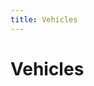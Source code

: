 ```yaml
---
title: Vehicles
---
```



# Vehicles

<DeviceGrid>
  <DeviceCard
    brand=""
    description="evNotify"
    thumbnail="/img/devices/vehicle/evnotify.jpg"
    capabilities={[]}
    requirements={[]}
    href="/docs/devices-next/vehicles/evnotify"
    group="Generic support"
    type="vehicle"
    name="evnotify"
  />
  <DeviceCard
    brand=""
    description="Generic vehicle (without API)"
    thumbnail="/img/devices/vehicle/generic-vehicle-without-api.jpg"
    capabilities={[]}
    requirements={[]}
    href="/docs/devices-next/vehicles/generic-vehicle-without-api"
    group="Generic support"
    type="vehicle"
    name="generic-vehicle-without-api"
  />
  <DeviceCard
    brand=""
    description="ioBroker.bmw"
    thumbnail="/img/devices/vehicle/iobrokerbmw.jpg"
    capabilities={[]}
    requirements={[]}
    href="/docs/devices-next/vehicles/iobrokerbmw"
    group="Generic support"
    type="vehicle"
    name="iobrokerbmw"
  />
  <DeviceCard
    brand=""
    description="ISO15118"
    thumbnail="/img/devices/vehicle/iso15118.jpg"
    capabilities={["iso151182"]}
    requirements={[]}
    href="/docs/devices-next/vehicles/iso15118"
    group="Generic support"
    type="vehicle"
    name="iso15118"
  />
  <DeviceCard
    brand=""
    description="mg2mqtt"
    thumbnail="/img/devices/vehicle/mg2mqtt.jpg"
    capabilities={[]}
    requirements={[]}
    href="/docs/devices-next/vehicles/mg2mqtt"
    group="Generic support"
    type="vehicle"
    name="mg2mqtt"
  />
  <DeviceCard
    brand=""
    description="mz2mqtt"
    thumbnail="/img/devices/vehicle/mz2mqtt.jpg"
    capabilities={[]}
    requirements={[]}
    href="/docs/devices-next/vehicles/mz2mqtt"
    group="Generic support"
    type="vehicle"
    name="mz2mqtt"
  />
  <DeviceCard
    brand=""
    description="Open Vehicle Monitoring System"
    thumbnail="/img/devices/vehicle/open-vehicle-monitoring-system.jpg"
    capabilities={[]}
    requirements={[]}
    href="/docs/devices-next/vehicles/open-vehicle-monitoring-system"
    group="Generic support"
    type="vehicle"
    name="open-vehicle-monitoring-system"
  />
  <DeviceCard
    brand=""
    description="PSA Car Controller"
    thumbnail="/img/devices/vehicle/psa-car-controller.jpg"
    capabilities={[]}
    requirements={[]}
    href="/docs/devices-next/vehicles/psa-car-controller"
    group="Generic support"
    type="vehicle"
    name="psa-car-controller"
  />
  <DeviceCard
    brand=""
    description="Tesla BLE"
    thumbnail="/img/devices/vehicle/tesla-ble.jpg"
    capabilities={[]}
    requirements={[]}
    href="/docs/devices-next/vehicles/tesla-ble"
    group="Generic support"
    type="vehicle"
    name="tesla-ble"
  />
  <DeviceCard
    brand=""
    description="TeslaLogger"
    thumbnail="/img/devices/vehicle/teslalogger.jpg"
    capabilities={[]}
    requirements={[]}
    href="/docs/devices-next/vehicles/teslalogger"
    group="Generic support"
    type="vehicle"
    name="teslalogger"
  />
  <DeviceCard
    brand=""
    description="TeslaMate"
    thumbnail="/img/devices/vehicle/teslamate.jpg"
    capabilities={[]}
    requirements={[]}
    href="/docs/devices-next/vehicles/teslamate"
    group="Generic support"
    type="vehicle"
    name="teslamate"
  />
  <DeviceCard
    brand=""
    description="Tessie"
    thumbnail="/img/devices/vehicle/tessie.jpg"
    capabilities={[]}
    requirements={[]}
    href="/docs/devices-next/vehicles/tessie"
    group="Generic support"
    type="vehicle"
    name="tessie"
  />
  <DeviceCard
    brand=""
    description="Tronity"
    thumbnail="/img/devices/vehicle/tronity.jpg"
    capabilities={["sponsorship"]}
    requirements={[]}
    href="/docs/devices-next/vehicles/tronity"
    group="Generic support"
    type="vehicle"
    name="tronity"
  />
  <DeviceCard
    brand=""
    description="volvo2mqtt"
    thumbnail="/img/devices/vehicle/volvo2mqtt.jpg"
    capabilities={[]}
    requirements={[]}
    href="/docs/devices-next/vehicles/volvo2mqtt"
    group="Generic support"
    type="vehicle"
    name="volvo2mqtt"
  />
  <DeviceCard
    brand="Aiways"
    description=""
    thumbnail="/img/devices/vehicle/aiways.jpg"
    capabilities={[]}
    requirements={[]}
    href="/docs/devices-next/vehicles/aiways"
    group=""
    type="vehicle"
    name="aiways"
  />
  <DeviceCard
    brand="Audi"
    description=""
    thumbnail="/img/devices/vehicle/audi.jpg"
    capabilities={[]}
    requirements={[]}
    href="/docs/devices-next/vehicles/audi"
    group=""
    type="vehicle"
    name="audi"
  />
  <DeviceCard
    brand="BMW"
    description=""
    thumbnail="/img/devices/vehicle/bmw.jpg"
    capabilities={[]}
    requirements={[]}
    href="/docs/devices-next/vehicles/bmw"
    group=""
    type="vehicle"
    name="bmw"
  />
  <DeviceCard
    brand="Citroën"
    description=""
    thumbnail="/img/devices/vehicle/citroen.jpg"
    capabilities={[]}
    requirements={[]}
    href="/docs/devices-next/vehicles/citroen"
    group=""
    type="vehicle"
    name="citroen"
  />
  <DeviceCard
    brand="Dacia"
    description=""
    thumbnail="/img/devices/vehicle/dacia.jpg"
    capabilities={[]}
    requirements={[]}
    href="/docs/devices-next/vehicles/dacia"
    group=""
    type="vehicle"
    name="dacia"
  />
  <DeviceCard
    brand="DS"
    description=""
    thumbnail="/img/devices/vehicle/ds.jpg"
    capabilities={[]}
    requirements={[]}
    href="/docs/devices-next/vehicles/ds"
    group=""
    type="vehicle"
    name="ds"
  />
  <DeviceCard
    brand="Fiat"
    description=""
    thumbnail="/img/devices/vehicle/fiat.jpg"
    capabilities={[]}
    requirements={[]}
    href="/docs/devices-next/vehicles/fiat"
    group=""
    type="vehicle"
    name="fiat"
  />
  <DeviceCard
    brand="Ford"
    description=""
    thumbnail="/img/devices/vehicle/ford.jpg"
    capabilities={[]}
    requirements={[]}
    href="/docs/devices-next/vehicles/ford"
    group=""
    type="vehicle"
    name="ford"
  />
  <DeviceCard
    brand="Hyundai"
    description="Bluelink"
    thumbnail="/img/devices/vehicle/hyundai-bluelink.jpg"
    capabilities={[]}
    requirements={[]}
    href="/docs/devices-next/vehicles/hyundai-bluelink"
    group=""
    type="vehicle"
    name="hyundai-bluelink"
  />
  <DeviceCard
    brand="Jeep"
    description=""
    thumbnail="/img/devices/vehicle/jeep.jpg"
    capabilities={[]}
    requirements={[]}
    href="/docs/devices-next/vehicles/jeep"
    group=""
    type="vehicle"
    name="jeep"
  />
  <DeviceCard
    brand="Kia"
    description="Bluelink"
    thumbnail="/img/devices/vehicle/kia-bluelink.jpg"
    capabilities={[]}
    requirements={[]}
    href="/docs/devices-next/vehicles/kia-bluelink"
    group=""
    type="vehicle"
    name="kia-bluelink"
  />
  <DeviceCard
    brand="Mercedes-Benz"
    description=""
    thumbnail="/img/devices/vehicle/mercedes-benz.jpg"
    capabilities={[]}
    requirements={[]}
    href="/docs/devices-next/vehicles/mercedes-benz"
    group=""
    type="vehicle"
    name="mercedes-benz"
  />
  <DeviceCard
    brand="MG"
    description=""
    thumbnail="/img/devices/vehicle/mg.jpg"
    capabilities={[]}
    requirements={[]}
    href="/docs/devices-next/vehicles/mg"
    group=""
    type="vehicle"
    name="mg"
  />
  <DeviceCard
    brand="Mini"
    description=""
    thumbnail="/img/devices/vehicle/mini.jpg"
    capabilities={[]}
    requirements={[]}
    href="/docs/devices-next/vehicles/mini"
    group=""
    type="vehicle"
    name="mini"
  />
  <DeviceCard
    brand="Nissan"
    description="Ariya"
    thumbnail="/img/devices/vehicle/nissan-ariya.jpg"
    capabilities={[]}
    requirements={[]}
    href="/docs/devices-next/vehicles/nissan-ariya"
    group=""
    type="vehicle"
    name="nissan-ariya"
  />
  <DeviceCard
    brand="Nissan"
    description="Leaf"
    thumbnail="/img/devices/vehicle/nissan-leaf.jpg"
    capabilities={[]}
    requirements={[]}
    href="/docs/devices-next/vehicles/nissan-leaf"
    group=""
    type="vehicle"
    name="nissan-leaf"
  />
  <DeviceCard
    brand="Nissan"
    description="Leaf (pre 2019)"
    thumbnail="/img/devices/vehicle/nissan-leaf-pre-2019.jpg"
    capabilities={[]}
    requirements={[]}
    href="/docs/devices-next/vehicles/nissan-leaf-pre-2019"
    group=""
    type="vehicle"
    name="nissan-leaf-pre-2019"
  />
  <DeviceCard
    brand="NIU"
    description="E-Scooter"
    thumbnail="/img/devices/vehicle/niu-e-scooter.jpg"
    capabilities={[]}
    requirements={[]}
    href="/docs/devices-next/vehicles/niu-e-scooter"
    group="Scooter"
    type="vehicle"
    name="niu-e-scooter"
  />
  <DeviceCard
    brand="Opel"
    description=""
    thumbnail="/img/devices/vehicle/opel.jpg"
    capabilities={[]}
    requirements={[]}
    href="/docs/devices-next/vehicles/opel"
    group=""
    type="vehicle"
    name="opel"
  />
  <DeviceCard
    brand="Peugeot"
    description=""
    thumbnail="/img/devices/vehicle/peugeot.jpg"
    capabilities={[]}
    requirements={[]}
    href="/docs/devices-next/vehicles/peugeot"
    group=""
    type="vehicle"
    name="peugeot"
  />
  <DeviceCard
    brand="Polestar"
    description=""
    thumbnail="/img/devices/vehicle/polestar.jpg"
    capabilities={[]}
    requirements={[]}
    href="/docs/devices-next/vehicles/polestar"
    group=""
    type="vehicle"
    name="polestar"
  />
  <DeviceCard
    brand="Renault"
    description=""
    thumbnail="/img/devices/vehicle/renault.jpg"
    capabilities={[]}
    requirements={[]}
    href="/docs/devices-next/vehicles/renault"
    group=""
    type="vehicle"
    name="renault"
  />
  <DeviceCard
    brand="Seat"
    description="CupraConnect Gen3 (Ateca, Leon, Formentor, Tarraco)"
    thumbnail="/img/devices/vehicle/seat-cupraconnect-gen3-ateca-leon-formentor-tarraco.jpg"
    capabilities={[]}
    requirements={[]}
    href="/docs/devices-next/vehicles/seat-cupraconnect-gen3-ateca-leon-formentor-tarraco"
    group=""
    type="vehicle"
    name="seat-cupraconnect-gen3-ateca-leon-formentor-tarraco"
  />
  <DeviceCard
    brand="Seat"
    description="CupraConnect Gen4 (Born, Formentor, Tavascan)"
    thumbnail="/img/devices/vehicle/seat-cupraconnect-gen4-born-formentor-tavascan.jpg"
    capabilities={[]}
    requirements={[]}
    href="/docs/devices-next/vehicles/seat-cupraconnect-gen4-born-formentor-tavascan"
    group=""
    type="vehicle"
    name="seat-cupraconnect-gen4-born-formentor-tavascan"
  />
  <DeviceCard
    brand="Skoda"
    description="Enyaq"
    thumbnail="/img/devices/vehicle/skoda-enyaq.jpg"
    capabilities={[]}
    requirements={[]}
    href="/docs/devices-next/vehicles/skoda-enyaq"
    group=""
    type="vehicle"
    name="skoda-enyaq"
  />
  <DeviceCard
    brand="Smart"
    description=""
    thumbnail="/img/devices/vehicle/smart.jpg"
    capabilities={[]}
    requirements={[]}
    href="/docs/devices-next/vehicles/smart"
    group=""
    type="vehicle"
    name="smart"
  />
  <DeviceCard
    brand="Smart"
    description="EQ"
    thumbnail="/img/devices/vehicle/smart-eq.jpg"
    capabilities={[]}
    requirements={[]}
    href="/docs/devices-next/vehicles/smart-eq"
    group=""
    type="vehicle"
    name="smart-eq"
  />
  <DeviceCard
    brand="Tesla"
    description=""
    thumbnail="/img/devices/vehicle/tesla.jpg"
    capabilities={[]}
    requirements={[]}
    href="/docs/devices-next/vehicles/tesla"
    group=""
    type="vehicle"
    name="tesla"
  />
  <DeviceCard
    brand="Toyota"
    description=""
    thumbnail="/img/devices/vehicle/toyota.jpg"
    capabilities={[]}
    requirements={[]}
    href="/docs/devices-next/vehicles/toyota"
    group=""
    type="vehicle"
    name="toyota"
  />
  <DeviceCard
    brand="Volkswagen"
    description="We Connect ID"
    thumbnail="/img/devices/vehicle/volkswagen-we-connect-id.jpg"
    capabilities={[]}
    requirements={[]}
    href="/docs/devices-next/vehicles/volkswagen-we-connect-id"
    group=""
    type="vehicle"
    name="volkswagen-we-connect-id"
  />
  <DeviceCard
    brand="Volvo"
    description=""
    thumbnail="/img/devices/vehicle/volvo.jpg"
    capabilities={[]}
    requirements={[]}
    href="/docs/devices-next/vehicles/volvo"
    group=""
    type="vehicle"
    name="volvo"
  />
  <DeviceCard
    brand="Zero Motorcycles"
    description=""
    thumbnail="/img/devices/vehicle/zero-motorcycles.jpg"
    capabilities={[]}
    requirements={[]}
    href="/docs/devices-next/vehicles/zero-motorcycles"
    group=""
    type="vehicle"
    name="zero-motorcycles"
  />
</DeviceGrid>
